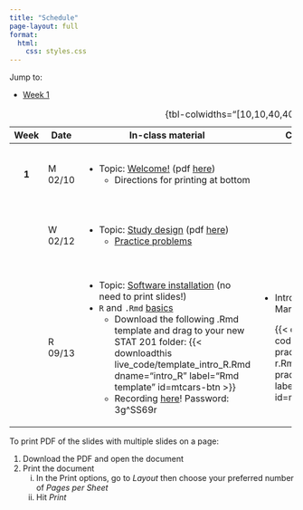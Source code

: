 ```yaml
---
title: "Schedule"
page-layout: full
format: 
  html:
    css: styles.css
---
```


Jump to:

-   [Week 1](#week1)

+--------------+----------+------------------------------------------------------------------------------------------------------------------------------------------------------------------------------------------------+-----------------------------------------------------------------------------------------------------------------------------------------------+-----------------------------------------+
| Week         | Date     | In-class material                                                                                                                                                                              | Coding practice                                                                                                                               | Assignments                             |
+:============:+==========+================================================================================================================================================================================================+===============================================================================================================================================+=========================================+
|              |          |                                                                                                                                                                                                |                                                                                                                                               |                                         |
+--------------+----------+------------------------------------------------------------------------------------------------------------------------------------------------------------------------------------------------+-----------------------------------------------------------------------------------------------------------------------------------------------+-----------------------------------------+
| ::: {#week1} | M 02/10  | -   Topic: [Welcome!](slides/slides-00-welcome.qmd) (pdf [here](slides/pdf/slides-00.pdf))                                                                                                     |                                                                                                                                               | -   Fill out this survey by next class. |
| **1**        |          |     -   Directions for printing at bottom                                                                                                                                                      |                                                                                                                                               |                                         |
| :::          |          |                                                                                                                                                                                                |                                                                                                                                               |                                         |
+--------------+----------+------------------------------------------------------------------------------------------------------------------------------------------------------------------------------------------------+-----------------------------------------------------------------------------------------------------------------------------------------------+-----------------------------------------+
|              | W 02/12  | -   Topic: [Study design](slides/slides-01-study-design.qmd) (pdf [here](slides/pdf/slides-01.pdf))                                                                                            |                                                                                                                                               | -   Wednesday problems on Problem Set 1 |
|              |          |     -   [Practice problems](practice_probs/practice-01-study-design.qmd)                                                                                                                       |                                                                                                                                               |                                         |
+--------------+----------+------------------------------------------------------------------------------------------------------------------------------------------------------------------------------------------------+-----------------------------------------------------------------------------------------------------------------------------------------------+-----------------------------------------+
|              | R 09/13  | -   Topic: [Software installation](slides/slides-02-toolkit-installation.qmd) (no need to print slides!)                                                                                       | -   Intro to R and R Markdown                                                                                                                 | -   TBD                                 |
|              |          | -   `R` and `.Rmd` [basics](live_code/intro_R.qmd)                                                                                                                                             |                                                                                                                                               |                                         |
|              |          |     -   Download the following .Rmd template and drag to your new STAT 201 folder: {{< downloadthis live_code/template_intro_R.Rmd dname="intro_R" label="Rmd template" id=mtcars-btn >}}      |     {{< downloadthis coding_practice/coding-practice-02-intro-r.Rmd dname="coding-practice-intro-R" label="Coding practice" id=mtcars-btn >}} |                                         |
|              |          |     -   Recording [here](https://middlebury.zoom.us/rec/share/_fy_lpsyDzdPIUmfu7k8FA1NksnClGkSHz0cPTV5ZXuc39LywW9h5oXchUXWaqhi.x6RNwGidelNURP9U%20Passcode:%203g%5ESS69r)! Password: 3g\^SS69r |                                                                                                                                               |                                         |
+--------------+----------+------------------------------------------------------------------------------------------------------------------------------------------------------------------------------------------------+-----------------------------------------------------------------------------------------------------------------------------------------------+-----------------------------------------+

: {tbl-colwidths="\[10,10,40,40\]"}

To print PDF of the slides with multiple slides on a page:

1.  Download the PDF and open the document
2.  Print the document
    i.  In the Print options, go to *Layout* then choose your preferred number of *Pages per Sheet*
    ii. Hit *Print*
